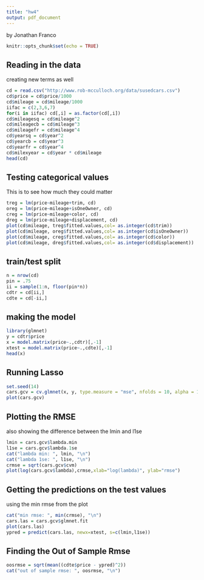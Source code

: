 ---
title: "hw4"
output: pdf_document
---
by Jonathan Franco
```{r setup, include=FALSE}
knitr::opts_chunk$set(echo = TRUE)
```

## Reading in the data

creating new terms as well

```{r reading in the data}
cd = read.csv("http://www.rob-mcculloch.org/data/susedcars.csv")
cd$price = cd$price/1000
cd$mileage = cd$mileage/1000
iifac = c(2,3,6,7)
for(i in iifac) cd[,i] = as.factor(cd[,i])
cd$mileagesq = cd$mileage^2
cd$mileagecb = cd$mileage^3
cd$mileagefr = cd$mileage^4
cd$yearsq = cd$year^2
cd$yearcb = cd$year^3
cd$yearfr = cd$year^4
cd$milexyear = cd$year * cd$mileage
head(cd)

```

## Testing categorical values

This is to see how much they could matter

```{r }
treg = lm(price~mileage+trim, cd)
oreg = lm(price~mileage+isOneOwner, cd)
creg = lm(price~mileage+color, cd)
dreg = lm(price~mileage+displacement, cd)
plot(cd$mileage, treg$fitted.values,col= as.integer(cd$trim))
plot(cd$mileage, oreg$fitted.values,col= as.integer(cd$isOneOwner))
plot(cd$mileage, creg$fitted.values,col= as.integer(cd$color))
plot(cd$mileage, dreg$fitted.values,col= as.integer(cd$displacement))

```


## train/test split


```{r}
n = nrow(cd)
pin = .75
ii = sample(1:n, floor(pin*n))
cdtr = cd[ii,]
cdte = cd[-ii,]
```



## making the model


```{r, message=FALSE}
library(glmnet)
y = cdtr$price
x = model.matrix(price~.,cdtr)[,-1]
xtest = model.matrix(price~.,cdte)[,-1]
head(x)
```


## Running Lasso


```{r }
set.seed(14)
cars.gcv = cv.glmnet(x, y, type.measure = "mse", nfolds = 10, alpha = 1)
plot(cars.gcv)

```

## Plotting the RMSE

also showing the difference between the lmin and l1se

```{r, echo=FALSE}
lmin = cars.gcv$lambda.min
l1se = cars.gcv$lambda.1se
cat("lambda min: ", lmin, "\n")
cat("lambda 1se: ", l1se, "\n")
crmse = sqrt(cars.gcv$cvm)
plot(log(cars.gcv$lambda),crmse,xlab="log(lambda)", ylab="rmse")

```

## Getting the predictions on the test values

using the min rmse from the plot

```{r, echo=FALSE}
cat("min rmse: ", min(crmse), "\n")
cars.las = cars.gcv$glmnet.fit
plot(cars.las)
ypred = predict(cars.las, newx=xtest, s=c(lmin,l1se))
```

## Finding the Out of Sample Rmse

```{r, echo=FALSE}
oosrmse = sqrt(mean((cdte$price - ypred)^2))
cat("out of sample rmse: ", oosrmse, "\n")

```